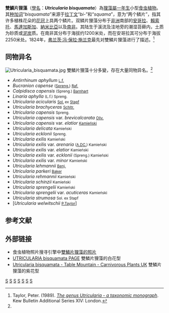 {{noteTA
|G1=Carnivorous Plant
}}
{{Speciesbox 
| taxon = Utricularia bisquamata
| image = Utricularia bisquamata flora.jpg
| authority = [[法蘭茲·寶拉·馮·施蘭克|Schrank]]
}}

'''雙鱗片狸藻'''（[[學名|學名]]：'''''Utricularia bisquamata'''''）為[[狸藻屬|狸藻屬]][[一年生植物|一年生]]小型[[食虫植物|食虫植物]]。其[[种加词|种加词]]“''bisquamata''”来源于[[拉丁文|拉丁文]]“''bi-''”和“''squama''”，意为“两个鳞片”，指其许多植株花朵的[[花冠|花冠]]上具两个鳞片。双鳞片狸藻分布于[[非洲|非洲]]南部的[[安哥拉|安哥拉]]、[[賴索托|賴索托]]、[[馬達加斯加|馬達加斯加]]、[[納米比亞|納米比亞]]以及[[南非|南非]]。其陆生于溪流及洼地旁的潮湿苔藓内，土质为砂质或[[泥炭|泥炭]]质。在南非其分布于海拔约1200米处，而在安哥拉其可分布于海拔2250米处。1824年，[[弗兰茨·冯·保拉·施兰克|弗兰茨·冯·保拉·施兰克]]最先对雙鱗片狸藻进行了描述。<ref name="Taylor 1989">Taylor, Peter. (1989). ''[[狸藻属——分类学专著|The genus Utricularia - a taxonomic monograph]]''. Kew Bulletin Additional Series XIV: London.</ref>

== 同物异名 ==
[[File:Utricularia_bisquamata.jpg|thumb]]
雙鱗片狸藻十分多變，存在大量同物异名。<ref name="Taylor 1989" />
*''Antirrhinum aphyllum'' <small>[[L.f.|L.f.]]</small>
*''Bucranion capense'' <small>([[Spreng.|Spreng.]]) [[Raf.|Raf.]]</small>
*''Calpidisca capensis'' <small>(Spreng.) [[John_Hendley_Barnhart|Barnhart]]</small>
*''Linaria aphylla'' <small>(L.f.) Spreng.</small>
*''Utricularia acicularis'' <small>[[Sol.|Sol.]] ex [[Stapf|Stapf]]</small>
*''Utricularia brachyceras'' <small>[[Schltr.|Schltr.]]</small>
*''Utricularia capensis'' <small>Spreng.</small>
*''Utricularia capensis'' var. ''brevicalcarata'' <small>[[Oliv.|Oliv.]]</small>
*''Utricularia capensis'' var. ''elatior'' <small>[[Kamieński|Kamieński]]</small>
*''Utricularia delicata'' <small>Kamieński</small>
*''Utricularia ecklonii'' <small>Spreng.</small>
*''Utricularia exilis'' <small>Kamieński</small>
*''Utricularia exilis'' var. ''arenaria'' <small>([[A.DC.|A.DC.]]) Kamieński</small>
*''Utricularia exilis'' var. ''elatior'' <small>Kamieński</small>
*''Utricularia exilis'' var. ''ecklonii'' <small>(Spreng.) Kamieński</small>
*''Utricularia exilis'' var. ''minor'' <small>Kamieński</small>
*''Utricularia lehmannii'' <small>[[Benj.|Benj.]]</small>
*''Utricularia parkeri'' <small>[[Baker|Baker]]</small>
*''Utricularia rehmannii'' <small>Kamieński</small>
*''Utricularia schinzii'' <small>Kamieński</small>
*''Utricularia sprengelii'' <small>Kamieński</small>
*''Utricularia sprengelii'' var. ''acuticeras'' <small>Kamieński</small>
*''Utricularia strumosa'' <small>Sol. ex Stapf</small>
*[''Utricularia welwitschii'' <small>[[P.Taylor|P.Taylor]]</small>]

== 参考文献 ==
{{Reflist}}

== 外部链接 ==
{{refbegin|2}}
* 食虫植物照片搜寻引擎中[http://www.cpphotofinder.com/utricularia-bisquamata-271.html 雙鱗片狸藻的照片]
* [http://www.asahi-net.or.jp/~ze9h-wkby/u-bisqua.htm UTRICULARIA bisquamata PAGE] 雙鱗片狸藻的白花型
* [http://www.cpukforum.com/forum/index.php?showtopic=26718 Utricularia bisquamata - Table Mountain - Carnivorous Plants UK] 雙鱗片狸藻的紫花型
{{Commons-inline|Utricularia bisquamata|雙鱗片狸藻}}
{{wikispecies-inline|Utricularia bisquamata|雙鱗片狸藻}}
{{refend}}

{{Utricularia}}
{{Taxonbar|from=Q149572}}

[[Category:非洲食虫植物|S]]
[[Category:南非植物|S]]
[[Category:安哥拉植物|S]]
[[Category:马达加斯加植物|S]]
[[Category:纳米比亚植物|S]]
[[Category:莱索托植物|S]]
[[Category:狸藻屬|S]]